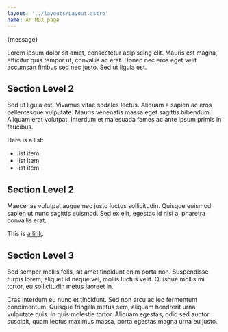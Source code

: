 ```yaml
---
layout: '../layouts/Layout.astro'
name: An MDX page
---
```




{message}

Lorem ipsum dolor sit amet, consectetur adipiscing elit. Mauris est magna, efficitur quis tempor ut, convallis ac erat. Donec nec eros eget velit accumsan finibus sed nec justo. Sed ut ligula est.

## Section Level 2

Sed ut ligula est. Vivamus vitae sodales lectus. Aliquam a sapien ac eros pellentesque vulputate. Mauris venenatis massa eget sagittis bibendum. Aliquam erat volutpat. Interdum et malesuada fames ac ante ipsum primis in faucibus.

Here is a list:

- list item
- list item
- list item

## Section Level 2

Maecenas volutpat augue nec justo luctus sollicitudin. Quisque euismod sapien ut nunc sagittis euismod. Sed ex elit, egestas id nisi a, pharetra convallis erat.

This is [a link]().

## Section Level 3

Sed semper mollis felis, sit amet tincidunt enim porta non. Suspendisse turpis lorem, aliquet id neque vel, mollis luctus velit. Quisque mollis mi tortor, eu sollicitudin metus laoreet in.

<Note title="Etiam dictum eget risus non eleifend" headingLevel={4}>
	Cras interdum eu nunc et tincidunt. Sed non arcu ac leo fermentum condimentum.
	Quisque fringilla metus sem, aliquam hendrerit urna vulputate quis. In quis
	molestie tortor. Aliquam egestas, odio sed auctor suscipit, quam lectus
	maximus massa, porta egestas magna urna eu justo.
</Note>
